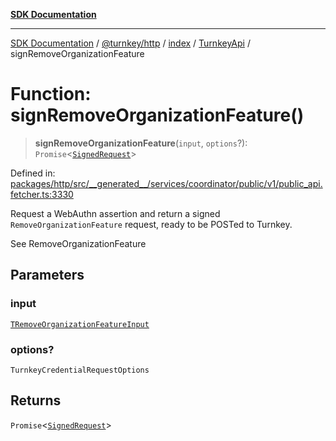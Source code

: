 [**SDK Documentation**](../../../../../../README.mdx)

***

[SDK Documentation](../../../../../../packages.mdx) / [@turnkey/http](../../../../README.mdx) / [index](../../../README.mdx) / [TurnkeyApi](../README.mdx) / signRemoveOrganizationFeature

# Function: signRemoveOrganizationFeature()

> **signRemoveOrganizationFeature**(`input`, `options`?): `Promise`\<[`SignedRequest`](../../../type-aliases/SignedRequest.mdx)\>

Defined in: [packages/http/src/\_\_generated\_\_/services/coordinator/public/v1/public\_api.fetcher.ts:3330](https://github.com/tkhq/sdk/blob/fd49bfe86475c8603b3eb385aa101efa36fa32fc/packages/http/src/__generated__/services/coordinator/public/v1/public_api.fetcher.ts#L3330)

Request a WebAuthn assertion and return a signed `RemoveOrganizationFeature` request, ready to be POSTed to Turnkey.

See RemoveOrganizationFeature

## Parameters

### input

[`TRemoveOrganizationFeatureInput`](../type-aliases/TRemoveOrganizationFeatureInput.mdx)

### options?

`TurnkeyCredentialRequestOptions`

## Returns

`Promise`\<[`SignedRequest`](../../../type-aliases/SignedRequest.mdx)\>
